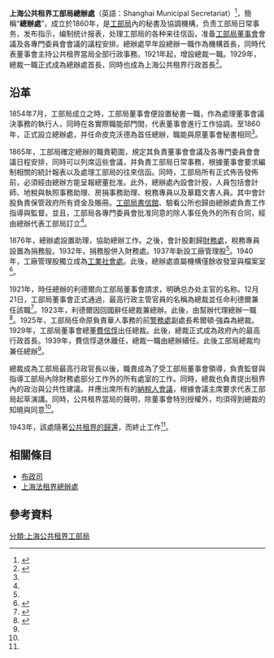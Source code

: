 '''上海公共租界工部局總辦處'''（英語：Shanghai Municipal Secretariat）<ref>{{cite book | author = 上海市档案馆 | title = 《上海租界志》 | chapter = 附录>>四、机构、职衔等译名对照>>1.工部局机构译名对照 | chapterurl = http://www.shtong.gov.cn/newsite/node2/node2245/node63852/node63965/node64506/node64512/userobject1ai58064.html | publisher = 上海社会科学院出版社 | orig-year = 2001 | isbn = 7806189092 | accessdate = 2016-12-31 | language = zh-cn | archive-date = 2019-04-15 | archive-url = https://web.archive.org/web/20190415123522/http://www.shtong.gov.cn/newsite/node2/node2245/node63852/node63965/node64506/node64512/userobject1ai58064.html | dead-url = no }}</ref>，簡稱“'''總辦處'''”，成立於1860年，是[[上海公共租界工部局|工部局]]內的秘書及協調機構，负责工部局日常事务，发布指示，编制统计报表，处理工部局的各种来往信函，准备[[上海公共租界工部局董事會|工部局董事會]]會議及各專門委員會會議的議程安排。總辦處早年設總辦一職作為機構首長，同時代表董事會主持公共租界當局全部行政事務。1921年起，增設總裁一職。1929年，總裁一職正式成為總辦處首長，同時也成為上海公共租界行政首長<ref name="zjz">{{cite book|author=上海市档案馆|title=《上海租界志》|chapter=上海租界志>>第二篇机构>>第三章行政管理机构>>第二节工部局机构|chapterurl=http://www.shtong.gov.cn/Newsite/node2/node2245/node63852/node63858/node63881/node64473/userobject1ai57976.html|publisher=上海社会科学院出版社|orig-year=2001|isbn=7806189092|accessdate=2016-12-31|language=zh-cn|archive-date=2015-09-24|archive-url=https://web.archive.org/web/20150924122538/http://www.shtong.gov.cn/newsite/node2/node2245/node63852/node63858/node63881/node64473/userobject1ai57976.html|dead-url=no}}</ref>。

==沿革==
1854年7月，工部局成立之時，工部局董事會便設置秘書一職，作為處理董事會議決事務的執行人，同時在各實際職能部門間，代表董事會進行工作協調。至1860年，正式設立總辦處，并任命皮克沃德為首任總辦，職能與原董事會秘書相同<ref name="zjz"/>。

1865年，工部局確定總辦的職責範圍，規定其負責董事會會議及各專門委員會會議日程安排，同時可以列席這些會議，并負責工部局日常事務，根據董事會要求編制相關的統計報表以及處理工部局的往來信函。同時，工部局所有正式佈告發佈前，必須經由總辦方能呈報總董批准。此外，總辦處內設會計股，人員包括會計師、地稅與執照事務助理、房捐事務助理、稅務專員以及華籍文書人員。其中會計股負責保管政府所有資金及賬冊。[[上海工部局書信館|工部局書信館]]、驗看公所也歸由總辦處負責工作指導與監督。並且，工部局各專門委員會批准同意的除人事任免外的所有合同，經由總辦代表工部局訂立<ref name="zjz"/>。

1876年，總辦處設置助理，協助總辦工作。之後，會計股劃歸[[上海公共租界工部局財務處|財務處]]，稅務專員設置為捐務股。1932年，捐務股併入財務處。1937年新設工廠管理股<ref name="zjz"/>。1940年，工廠管理股獨立成為[[上海公共租界工部局工業社會處|工業社會處]]。此後，總辦處直屬機構僅餘收發室與檔案室<ref>{{cite book | author = 《上海档案志》编纂委员会 | title = 《上海档案志》 | chapter = 第二编租界档案>>第二章档案管理>>第一节工部局档案管理 | chapterurl = http://www.shtong.gov.cn/newsite/node2/node2245/node4511/node54561/node54566/node54568/userobject1ai49422.html | publisher = 上海社会科学院出版社 | orig-year = 2001 | isbn = 7806186700 | accessdate = 2016-12-31 | language = zh-cn | archive-date = 2016-04-27 | archive-url = https://web.archive.org/web/20160427151602/http://www.shtong.gov.cn/Newsite/node2/node2245/node4511/node54561/node54566/node54568/userobject1ai49422.html | dead-url = no }}</ref>。

1921年，時任總辦的利德爾向工部局董事會請求，明确总办处主官的名称。12月21日，工部局董事會正式通過，最高行政主管官員的名稱為總裁並任命利德爾兼任該職<ref>{{cite book|author=上海市档案馆 |title=工部局董事会会议录 |chapter=第廿一册 |page=723 |year=2001 |publisher=上海古籍出版社 |location=上海市瑞金二路272号 |isbn=7532526240 }}</ref>。1923年，利德爾因回國辭任總裁兼總辦。此後，由幫辦代理總辦一職<ref>{{cite book|author=上海市档案馆 |title=工部局董事会会议录 |chapter=第廿二册 |page=634 |year=2001 |publisher=上海古籍出版社 |location=上海市瑞金二路272号 |isbn=7532526240 }}</ref>。1925年，工部局任命原負責華人事務的前[[上海公共租界工部局警務處|警務處]]副處長希爾頓·強森為總裁。1929年，工部局董事會總董[[費信惇|費信惇]]出任總裁。此後，總裁正式成為政府內的最高行政首長。1939年，費信惇退休離任，總裁一職由總辦續任。此後工部局總裁均兼任總辦<ref name="zjz"/>。

總裁成為工部局最高行政官長以後，職責成為了受工部局董事會領導，負責監督與指導工部局內除財務處部分工作外的所有處室的工作。同時，總裁也負責提出租界內的政治與公共性建議。并應出席所有的[[上海公共租界納稅人會議|納稅人會議]]，根據會議主席要求代表工部局起草演講。同時，公共租界當局的聲明，除董事會特別授權外，均須得到總裁的知曉與同意<ref name="zjz"/>。

1943年，該處隨著[[交还上海公共租界|公共租界的歸還]]，而終止工作<ref name="zjz"/>。

==相關條目==
*[[布政司|布政司]]
*[[上海法租界總辦處|上海法租界總辦處]]

==參考資料==
{{腳註}}
[[分類:上海公共租界工部局|分類:上海公共租界工部局]]